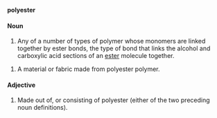 '''polyester'''

====Noun====

#Any of a number of types of polymer whose monomers are linked together by ester bonds, the type of bond that links the alcohol and carboxylic acid sections of an [[ester]] molecule together.  

#A material or fabric made from polyester polymer.  

====Adjective====

#Made out of, or consisting of polyester (either of the two preceding noun definitions).